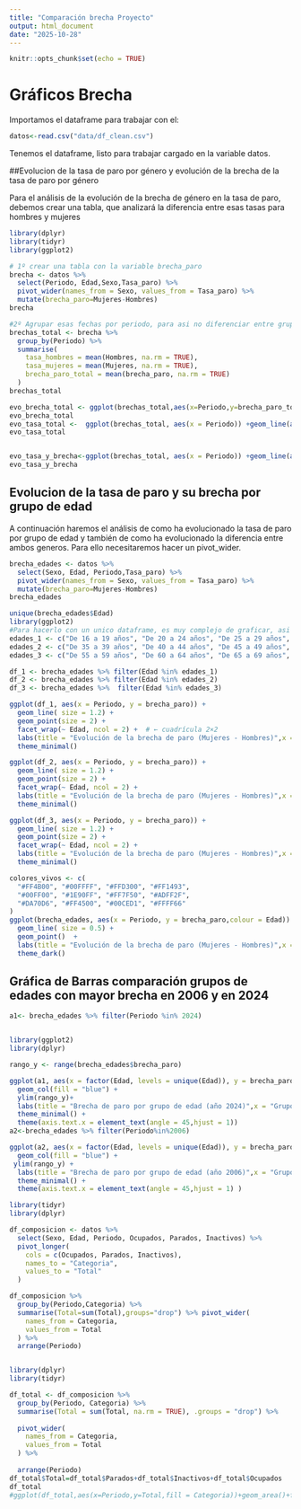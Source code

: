 ```yaml
---
title: "Comparación brecha Proyecto"
output: html_document
date: "2025-10-28"
---
```


```r
knitr::opts_chunk$set(echo = TRUE)
```
# Gráficos Brecha
Importamos el dataframe para trabajar con el: 
```r
datos<-read.csv("data/df_clean.csv")

```

Tenemos el dataframe, listo para trabajar cargado en la variable datos.

##Evolucion de la tasa de paro por género y evolución de la brecha de la tasa de paro por género

Para el análisis de la evolución de la brecha de género en la tasa de paro, debemos crear una tabla, que analizará la diferencia entre esas tasas para hombres y mujeres 
```r
library(dplyr)
library(tidyr)
library(ggplot2)

# 1º crear una tabla con la variable brecha_paro 
brecha <- datos %>% 
  select(Periodo, Edad,Sexo,Tasa_paro) %>% 
  pivot_wider(names_from = Sexo, values_from = Tasa_paro) %>% 
  mutate(brecha_paro=Mujeres-Hombres)
brecha

#2º Agrupar esas fechas por periodo, para asi no diferenciar entre grupos de edades y tener la brecha total
brechas_total <- brecha %>%
  group_by(Periodo) %>%
  summarise(
    tasa_hombres = mean(Hombres, na.rm = TRUE),
    tasa_mujeres = mean(Mujeres, na.rm = TRUE),
    brecha_paro_total = mean(brecha_paro, na.rm = TRUE)
  )
brechas_total

evo_brecha_total <- ggplot(brechas_total,aes(x=Periodo,y=brecha_paro_total)) + geom_line()+geom_point()+labs(title = "Evolución de la brecha de paro total",x="años",y="Brecha de tasa de paro")
evo_brecha_total
evo_tasa_total <-  ggplot(brechas_total, aes(x = Periodo)) +geom_line(aes(y = tasa_hombres, color = "Hombres")) +geom_point(aes(y = tasa_hombres, color = "Hombres")) +geom_line(aes(y = tasa_mujeres, color = "Mujeres")) +geom_point(aes(y = tasa_mujeres, color = "Mujeres")) +labs(title = "Evolución de la tasa de paro total por sexo",x = "Año",y = "Tasa de paro (%)",color = "Sexo")
evo_tasa_total


evo_tasa_y_brecha<-ggplot(brechas_total, aes(x = Periodo)) +geom_line(aes(y = tasa_hombres, color = "Hombres"), size = 1.3) +geom_point(aes(y = tasa_hombres, color = "Hombres"), size = 2) +geom_line(aes(y = tasa_mujeres, color = "Mujeres"), size = 1.3) +geom_point(aes(y = tasa_mujeres, color = "Mujeres"), size = 2) +geom_line(aes(y = brecha_paro_total, color = "Brecha"), size = 1.2,) +geom_point(aes(y = brecha_paro_total, color = "Brecha"), size = 2) +labs(title = "Evolución de la tasa de paro total por sexo y brecha",x = "Año",y = "Tasa de paro (%)",) +scale_color_manual(values = c("Hombres" = "blue", "Mujeres" = "red", "Brecha" = "black"))+theme_minimal()
evo_tasa_y_brecha

```
## Evolucion de la tasa de paro y su brecha por grupo de edad
A continuación haremos el análisis de como ha evolucionado la tasa de  paro por grupo de edad y también de como ha evolucionado la diferencia entre ambos generos.
Para ello necesitaremos hacer un pivot_wider.
```r
brecha_edades <- datos %>% 
  select(Sexo, Edad, Periodo,Tasa_paro) %>% 
  pivot_wider(names_from = Sexo, values_from = Tasa_paro) %>% 
  mutate(brecha_paro=Mujeres-Hombres)
brecha_edades

unique(brecha_edades$Edad)
library(ggplot2)
#Para hacerlo con un unico dataframe, es muy complejo de graficar, asi que es mejor dividirlo en varios dataframes, para que así sea mas sencillo trabajar
edades_1 <- c("De 16 a 19 años", "De 20 a 24 años", "De 25 a 29 años", "De 30 a 34 años")
edades_2 <- c("De 35 a 39 años", "De 40 a 44 años", "De 45 a 49 años", "De 50 a 54 años")
edades_3 <- c("De 55 a 59 años", "De 60 a 64 años", "De 65 a 69 años", "De 70 y más años")

df_1 <- brecha_edades %>% filter(Edad %in% edades_1)
df_2 <- brecha_edades %>% filter(Edad %in% edades_2)
df_3 <- brecha_edades %>%  filter(Edad %in% edades_3)

ggplot(df_1, aes(x = Periodo, y = brecha_paro)) +
  geom_line( size = 1.2) +
  geom_point(size = 2) +
  facet_wrap(~ Edad, ncol = 2) +  # ← cuadrícula 2×2
  labs(title = "Evolución de la brecha de paro (Mujeres - Hombres)",x = "Año",y = "Brecha") +
  theme_minimal()

ggplot(df_2, aes(x = Periodo, y = brecha_paro)) +
  geom_line( size = 1.2) +
  geom_point(size = 2) +
  facet_wrap(~ Edad, ncol = 2) +  
  labs(title = "Evolución de la brecha de paro (Mujeres - Hombres)",x = "Año",y = "Brecha") +
  theme_minimal()

ggplot(df_3, aes(x = Periodo, y = brecha_paro)) +
  geom_line( size = 1.2) +
  geom_point(size = 2) +
  facet_wrap(~ Edad, ncol = 2) +  
  labs(title = "Evolución de la brecha de paro (Mujeres - Hombres)",x = "Año",y = "Brecha") +
  theme_minimal()

colores_vivos <- c(
  "#FF4B00", "#00FFFF", "#FFD300", "#FF1493",
  "#00FF00", "#1E90FF", "#FF7F50", "#ADFF2F",
  "#DA70D6", "#FF4500", "#00CED1", "#FFFF66"
)
ggplot(brecha_edades, aes(x = Periodo, y = brecha_paro,colour = Edad)) +
  geom_line( size = 0.5) +
  geom_point()  +
  labs(title = "Evolución de la brecha de paro (Mujeres - Hombres)",x = "Año",y = "Brecha") +
  theme_dark()
```
## Gráfica de Barras comparación grupos de edades con mayor brecha en 2006 y en 2024

```r
a1<- brecha_edades %>% filter(Periodo %in% 2024)


library(ggplot2)
library(dplyr)

rango_y <- range(brecha_edades$brecha_paro)

ggplot(a1, aes(x = factor(Edad, levels = unique(Edad)), y = brecha_paro)) +
  geom_col(fill = "blue") +
  ylim(rango_y)+
  labs(title = "Brecha de paro por grupo de edad (año 2024)",x = "Grupo de edad",y = "Brecha ") +
  theme_minimal() +
  theme(axis.text.x = element_text(angle = 45,hjust = 1))
a2<-brecha_edades %>% filter(Periodo%in%2006)

ggplot(a2, aes(x = factor(Edad, levels = unique(Edad)), y = brecha_paro)) +
  geom_col(fill = "blue") +
 ylim(rango_y) +
  labs(title = "Brecha de paro por grupo de edad (año 2006)",x = "Grupo de edad",y = "Brecha ") +
  theme_minimal() +
  theme(axis.text.x = element_text(angle = 45,hjust = 1) )

```
```r
library(tidyr)
library(dplyr)

df_composicion <- datos %>%
  select(Sexo, Edad, Periodo, Ocupados, Parados, Inactivos) %>%
  pivot_longer(
    cols = c(Ocupados, Parados, Inactivos),
    names_to = "Categoria",      
    values_to = "Total"           
  )

df_composicion %>% 
  group_by(Periodo,Categoria) %>% 
  summarise(Total=sum(Total),groups="drop") %>% pivot_wider(
    names_from = Categoria,
    values_from = Total
  ) %>%
  arrange(Periodo)


library(dplyr)
library(tidyr)

df_total <- df_composicion %>%
  group_by(Periodo, Categoria) %>%
  summarise(Total = sum(Total, na.rm = TRUE), .groups = "drop") %>%
  
  pivot_wider(
    names_from = Categoria,
    values_from = Total
  ) %>%
  
  arrange(Periodo)
df_total$Total=df_total$Parados+df_total$Inactivos+df_total$Ocupados
df_total
#ggplot(df_total,aes(x=Periodo,y=Total,fill = Categoria))+geom_area()+facet_grid()

```




